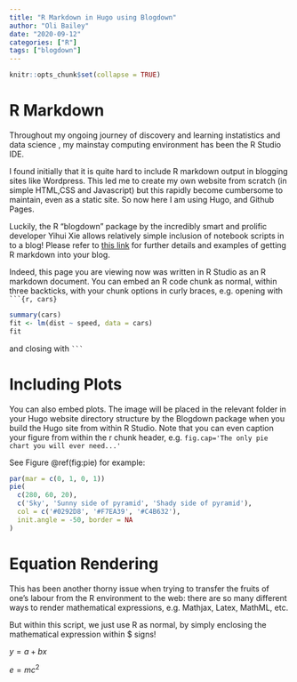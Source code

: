 ```yaml
---
title: "R Markdown in Hugo using Blogdown"
author: "Oli Bailey"
date: "2020-09-12"
categories: ["R"]
tags: ["blogdown"]
---
```


```r
knitr::opts_chunk$set(collapse = TRUE)
```

# R Markdown

Throughout my ongoing journey of discovery and learning instatistics and data science , my mainstay computing environment has been the R Studio IDE.

I found initially that it is quite hard to include R markdown output in blogging sites like Wordpress. This led me to create my own website from scratch (in simple HTML,CSS and Javascript) but this rapidly become cumbersome to maintain, even as a static site. So now here I am using Hugo, and Github Pages.

Luckily, the R "blogdown" package by the incredibly smart and prolific developer Yihui Xie allows relatively simple inclusion of notebook scripts in to a blog! Please refer to [this link](https://bookdown.org/yihui/blogdown/a-quick-example.html) for further details and examples of getting R markdown into your blog.

Indeed, this page you are viewing now was written in R Studio as an R markdown document. You can embed an R code chunk as normal, within three backticks, with your chunk options in curly braces, e.g. opening with <code>```{r, cars}</code>

```r
summary(cars)
fit <- lm(dist ~ speed, data = cars)
fit
```

and closing with <code>```</code>

# Including Plots

You can also embed plots. The image will be placed in the relevant folder in your Hugo website directory structure by the Blogdown package when you build the Hugo site from within R Studio. Note that you can even caption your figure from within the r chunk header, e.g. `fig.cap='The only pie chart you will ever need...'`

See Figure \@ref(fig:pie) for example:

```r
par(mar = c(0, 1, 0, 1))
pie(
  c(280, 60, 20),
  c('Sky', 'Sunny side of pyramid', 'Shady side of pyramid'),
  col = c('#0292D8', '#F7EA39', '#C4B632'),
  init.angle = -50, border = NA
)
```


# Equation Rendering

This has been another thorny issue when trying to transfer the fruits of one's labour from the R environment to the web: there are so many different ways to render mathematical expressions, e.g. Mathjax, Latex, MathML, etc. 

But within this script, we just use R as normal, by simply enclosing the mathematical expression within $ signs!

$y = a + bx$

$e = mc^2$
